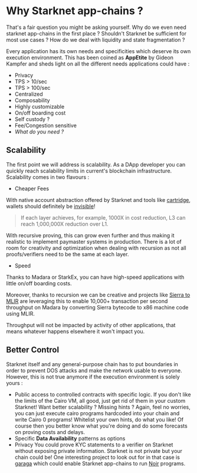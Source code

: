 # Why Starknet app-chains ?

That's a fair question you might be asking yourself. Why do we even need starknet app-chains in the first place ? 
Shouldn't Starknet be sufficient for most use cases ? How do we deal with liquidity and state fragmentation ?

Every application has its own needs and specificities which deserve its own execution environment.
This has been coined as **AppEtite** by Gideon Kampfer and sheds light on all the different needs applications could have : 
- Privacy
- TPS > 10/sec
- TPS > 100/sec
- Centralized 
- Composability
- Highly customizable
- On/off boarding cost
- Self custody ?
- Fee/Congestion sensitive
- *What do you need ?*



## Scalability

The first point we will address is scalability. As a DApp developer you can quickly reach scalability limits in current's blockchain infrastructure.
Scalability comes in two flavours : 
- Cheaper Fees 

With native account abstraction offered by Starknet and tools like [cartridge](https://cartridge.gg/), wallets should definitely be [invisible](https://mirror.xyz/sylve.eth/A8VnNvBVbc0aXmW2FlG58ysI8oZUnH0HGwwjIsQGHUk)!

> If each layer achieves, for example, 1000X in cost reduction, L3 can reach 1,000,000X reduction over L1.

With recursive proving, this can grow even further and thus making it realistic to implement paymaster systems in production.
There is a lot of room for creativity and optimization when dealing with recursion as not all proofs/verifiers need to be the same at each layer.

- Speed 

Thanks to Madara or StarkEx, you can have high-speed applications with little on/off boarding costs.

Moreover, thanks to recursion we can be creative and projects like [Sierra to MLIR](https://github.com/lambdaclass/cairo_sierra2mlir) are leveraging this to enable 10,000+ transaction per second throughput on Madara by converting Sierra bytecode to x86 machine code using MLIR.

Throughput will not be impacted by activity of other applications, that means whatever happens elsewhere it won't impact you. 

## Better Control

Starknet itself and any general-purpose chain has to put boundaries in order to prevent DOS attacks and make the network usable to everyone.
However, this is not true anymore if the execution environment is solely yours : 
- Public access to controlled contracts with specific logic. 
If you don't like the limits of the Cairo VM, all good, just get rid of them in your custom Starknet!
Want better scalability ? Missing hints ? Again, feel no worries, you can just execute cairo programs hardcoded into your chain and write Cairo 0 programs! 
Whitelist your own hints, do what you like! Of course then you better know what you're doing and do some forecasts on proving costs and delays.
- Specific **Data Availability** patterns as options
- Privacy 
You could prove KYC statements to a verifier on Starknet without exposing private information. Starknet is not private but your chain could be!
One interesting project to look out for in that case is [garaga](https://github.com/keep-starknet-strange/garaga) which could enable 
Starknet app-chains to run [Noir](https://github.com/noir-lang/noir) programs.
